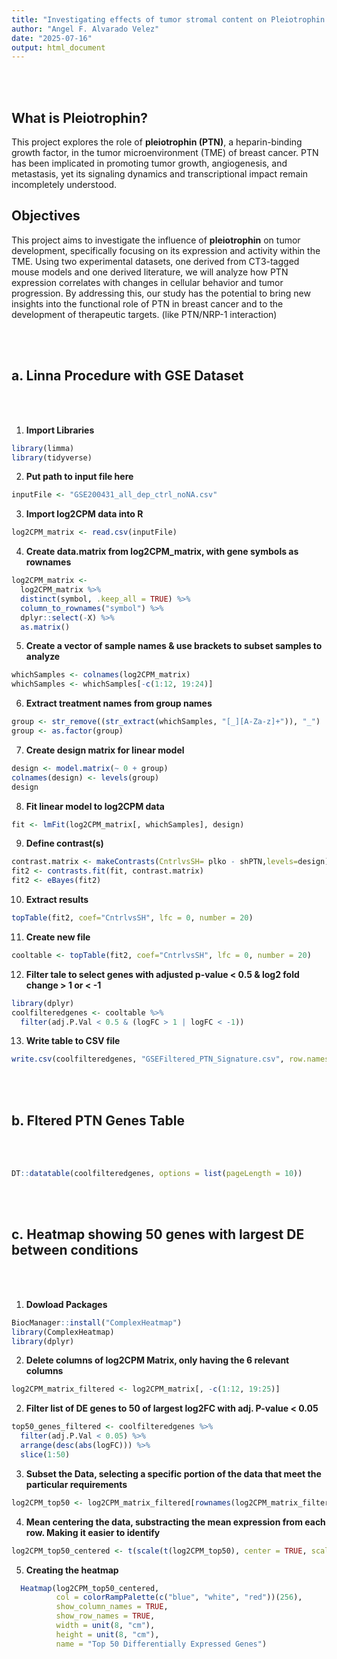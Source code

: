 ```yaml
---
title: "Investigating effects of tumor stromal content on Pleiotrophin (PTN) signaling in mouse models of Triple Negative Breast Cancer"
author: "Angel F. Alvarado Velez"
date: "2025-07-16"
output: html_document
---
```


<br><br>

## What is Pleiotrophin?

This project explores the role of **pleiotrophin (PTN)**, a heparin-binding growth factor, in the tumor microenvironment (TME) of breast cancer. PTN has been implicated in promoting tumor growth, angiogenesis, and metastasis, yet its signaling dynamics and transcriptional impact remain incompletely understood.

## Objectives

This project aims to investigate the influence of **pleiotrophin** on tumor development, specifically focusing on its expression and activity within the TME. Using two experimental datasets, one derived from CT3-tagged mouse models and one derived literature, we will analyze how PTN expression correlates with changes in cellular behavior and tumor progression. By addressing this, our study has the potential to bring new insights into the functional role of PTN in breast cancer and to the development of therapeutic targets. (like PTN/NRP-1 interaction)

<br><br>

## a. Linna Procedure with GSE Dataset

<br><br>

1.  **Import Libraries**

```r
library(limma)
library(tidyverse)
```

2.  **Put path to input file here**

```r
inputFile <- "GSE200431_all_dep_ctrl_noNA.csv"
```

3.  **Import log2CPM data into R**

```r
log2CPM_matrix <- read.csv(inputFile)  
```

4.  **Create data.matrix from log2CPM_matrix, with gene symbols as rownames**

```r
log2CPM_matrix <-                     
  log2CPM_matrix %>%
  distinct(symbol, .keep_all = TRUE) %>%
  column_to_rownames("symbol") %>%
  dplyr::select(-X) %>%
  as.matrix()
```

5.  **Create a vector of sample names & use brackets to subset samples to analyze**

```r
whichSamples <- colnames(log2CPM_matrix)
whichSamples <- whichSamples[-c(1:12, 19:24)]  
```

6.  **Extract treatment names from group names**

```r
group <- str_remove((str_extract(whichSamples, "[_][A-Za-z]+")), "_")
group <- as.factor(group) 
```

7.  **Create design matrix for linear model**

```r
design <- model.matrix(~ 0 + group)
colnames(design) <- levels(group)
design
```

8.  **Fit linear model to log2CPM data**

```r
fit <- lmFit(log2CPM_matrix[, whichSamples], design)
```

9.  **Define contrast(s)**

```r
contrast.matrix <- makeContrasts(CntrlvsSH= plko - shPTN,levels=design)
fit2 <- contrasts.fit(fit, contrast.matrix)
fit2 <- eBayes(fit2)
```

10. **Extract results**

```r
topTable(fit2, coef="CntrlvsSH", lfc = 0, number = 20)
```

11. **Create new file**

```r
cooltable <- topTable(fit2, coef="CntrlvsSH", lfc = 0, number = 20)
```

12. **Filter tale to select genes with adjusted p-value \< 0.5 & log2 fold change \> 1 or \< -1**

```r
library(dplyr)
coolfilteredgenes <- cooltable %>%
  filter(adj.P.Val < 0.5 & (logFC > 1 | logFC < -1))
```

13. **Write table to CSV file**

```r
write.csv(coolfilteredgenes, "GSEFiltered_PTN_Signature.csv", row.names = FALSE)
```

<br><br>

## b. Fltered PTN Genes Table

<br><br>

```r
DT::datatable(coolfilteredgenes, options = list(pageLength = 10))
```

<br><br>

## c. Heatmap showing 50 genes with largest DE between conditions

<br><br>

1. **Dowload Packages**

```r
BiocManager::install("ComplexHeatmap")
library(ComplexHeatmap)
library(dplyr)
```

2. **Delete columns of log2CPM Matrix, only having the 6 relevant columns**

```r
log2CPM_matrix_filtered <- log2CPM_matrix[, -c(1:12, 19:25)]
```

2. **Filter list of DE genes to 50 of largest log2FC with adj. P-value < 0.05**
```r
top50_genes_filtered <- coolfilteredgenes %>%
  filter(adj.P.Val < 0.05) %>%
  arrange(desc(abs(logFC))) %>%
  slice(1:50)
```

3. **Subset the Data, selecting a specific portion of the data that meet the particular requirements**
```r
log2CPM_top50 <- log2CPM_matrix_filtered[rownames(log2CPM_matrix_filtered) %in% rownames(top50_genes_filtered), ]
```

4. **Mean centering the data, substracting the mean expression from each row. Making it easier to identify**

```r
log2CPM_top50_centered <- t(scale(t(log2CPM_top50), center = TRUE, scale = FALSE))
```

5. **Creating the heatmap**

```r
  Heatmap(log2CPM_top50_centered,
          col = colorRampPalette(c("blue", "white", "red"))(256), 
          show_column_names = TRUE,  
          show_row_names = TRUE,
          width = unit(8, "cm"),  
          height = unit(8, "cm"),
          name = "Top 50 Differentially Expressed Genes")
          
```






